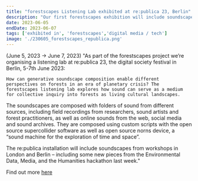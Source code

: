 ```yaml
---
title: "forestscapes Listening Lab exhibited at re:publica 23, Berlin"
description: "Our first forestscapes exhibition will include soundscapes from workshops in London and Berlin – including some new pieces from the Environmental Data, Media, and the Humanities hackathon a week prior to re:publica 23. (June 5, 2023 → June 7, 2023)"
date: 2023-06-05
endDate: 2023-06-07
tags: ['exhibited in', 'forestscapes','digital media / tech']
image: './230605_forestscapes_republica.png'
---
```


(June 5, 2023 → June 7, 2023) "As part of the forestscapes project we’re organising a listening lab at re:publica 23, the digital society festival in Berlin, 5-7th June 2023:

    How can generative soundscape composition enable different perspectives on forests in an era of planetary crisis? The forestscapes listening lab explores how sound can serve as a medium for collective inquiry into forests as living cultural landscapes.

The soundscapes are composed with folders of sound from different sources, including field recordings from researchers, sound artists and forest practitioners, as well as online sounds from the web, social media and sound archives. They are composed using custom scripts with the open source supercollider software as well as open source norns device, a “sound machine for the exploration of time and space”.

The re:publica installation will include soundscapes from workshops in London and Berlin – including some new pieces from the Environmental Data, Media, and the Humanities hackathon last week."

Find out more [here](https://re-publica.com/en)